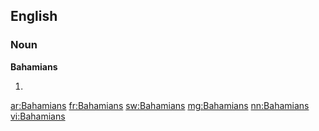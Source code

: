 ==English==

===Noun===
'''Bahamians'''

# {{plural of|Bahamian}}

[[ar:Bahamians]]
[[fr:Bahamians]]
[[sw:Bahamians]]
[[mg:Bahamians]]
[[nn:Bahamians]]
[[vi:Bahamians]]